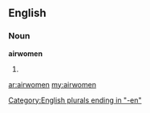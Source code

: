 ==English==

===Noun===
'''airwomen'''

# {{plural of|[[airwoman]]}}

[[Category:English plurals ending in "-en"]]

[[ar:airwomen]]
[[my:airwomen]]
